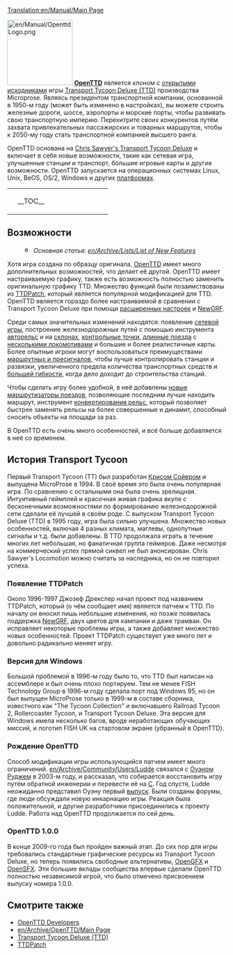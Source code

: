 [[Translation:en/Manual/Main Page]]
{{ru/Manual/Оглавление}}

[[File:en/Manual/OpenttdLogo.png|left|150px]] 
[http://www.openttd.org/ '''OpenTTD'''] является клоном с [http://ru.wikipedia.org/wiki/%D0%9F%D0%BE%D0%BB%D0%B8%D1%82%D0%B8%D0%BA%D0%B0_%D0%BE%D1%82%D0%BA%D1%80%D1%8B%D1%82%D0%BE%D0%B3%D0%BE_%D0%BA%D0%BE%D0%B4%D0%B0 открытыми исходниками] игры [http://ru.wikipedia.org/wiki/Transport_Tycoon Transport Tycoon Deluxe (TTD)] производства Microprose. Являясь президентом транспортной компании, основанной в 1950-м году (может быть изменено в настройках), вы можете строить железные дороги, шоссе, аэропорты и морские порты, чтобы развивать свою транспортную империю. Перехитрите своих конкурентов путём захвата привлекательных пассажирских и товарных маршрутов, чтобы к 2050-му году стать транспортной компанией высшего ранга.

OpenTTD основана на [http://www.chrissawyer.com/info.htm Chris Sawyer's Transport Tycoon Deluxe] и включает в себя новые возможности, такие как сетевая игра, улучшенные станции и транспорт, большие игровые карты и другие возможности. OpenTTD запускается на операционных системах Linux, Unix, BeOS, OS/2, Windows и других [[ru/Archive/Compilation and Ports/Операционная система|платформах]].

{| align="center"
|colspan=2 style="background:none; border:0px"|
|width=200 style="background:none; border:0px"| __TOC__
|style="background:none; border:0px"| [[File:ru/Manual/OpenTTDscreen.png|frame|center|[[ru/Manual/Интерфейс игры#soderzhimoe-glavnogo-okna|заставка OpenTTD]]]]
|}

==Возможности==
:[[File:en/Searchtool.png|16px]] ''Основная статья: [[en/Archive/Lists/List of New Features]]''

Хотя игра создана по образцу оригинала, [http://www.openttd.org/ OpenTTD] имеет много дополнительных возможностей, что делает её другой. OpenTTD имеет настраиваемую графику, также есть возможность полностью заменить оригинальную графику TTD. Множество функций были позаимствованы из [http://www.ttdpatch.net/ TTDPatch], который является популярной модификацией для TTD. OpenTTD является гораздо более настраиваемой в сравнении с Transport Tycoon Deluxe при помощи [[ru/Archive/Manual/Settings/Расширенные настройки|расширенных настроек]] и [[ru/Manual/NewGRF|NewGRF]].

Среди самых значительных изменений находятся: появление [[ru/Manual/Сетевая игра|cетевой игры]], построение железнодорожных путей с помощью инструмента [[ru/Archive/Manual/Авторельс|авторельс]] и на [[ru/Archive/Manual/Settings/Строить на склонах|склонах]], [[ru/Manual/Контрольные точки|контрольные точки]], [[en/Archive/Manual/Settings/Mammoth trains|длинные поезда]] с [[en/Archive/Manual/Multiheaded trains|несколькими локомотивами]] и большие и более реалистичные карты. Более опытные игроки могут воспользоваться преимуществами [[ru/Manual/Сигналы|маршрутных и пресигналов]], чтобы лучше контролировать станции и развязки, увеличенного предела количества транспортных средств и [[ru/Archive/Manual/Settings/Нестандартные станции|большей гибкости]], когда дело доходит до строительства станций.

Чтобы сделать игру более удобной, в неё добавлены [[en/Archive/Manual/Yet Another PBS Patch|новые маршрутизаторы поездов]], позволяющие последним лучше находить маршрут, инструмент [[ru/Manual/Реконструкция ж/д полотна|конвертирования рельс]], который позволяет быстрее заменять рельсы на более совершенные и динамит, способный сносить объекты на площади за раз.

В OpenTTD есть очень много особенностей, и всё больше добавляется в неё со временем.

==История Transport Tycoon==
Первый Transport Tycoon (TT) был разработан [http://www.chrissawyer.com/ Крисом Сойером] и выпущена MicroProse в 1994. В своё время это была очень популярная игра. По сравнению с остальными она была очень зрелищная. Интуитивный геймплей и красочная живая графика вкупе с бесконечными возможностями по формированию железнодорожной сети сделали её лучшей в своём роде. С выпуском Transport Tycoon Deluxe (TTD) в 1995 году, игра была сильно улучшена. Множество новых особенностей, включая 4 разных климата, маглевы, однопутные сигналы и т.д. были добавлены. В TTD продолжала играть в течение многих лет небольшая, но фанатичная группа геймеров. Даже несмотря на коммерческий успех прямой сиквел не был анонсирован. Chris Sawyer's Locomotion можно считать за наследника, но он не повторил успеха.

===Появление TTDPatch===
Около 1996-1997 Джозеф Дрекслер начал проект под названием TTDPatch, который (о чём сообщает имя) является патчем к TTD. По началу он вносил лишь небольшие изменения, но позже появилась поддержка [[ru/Manual/NewGRF|NewGRF]], двух цветов для кампании и даже трамваи. Он исправляет некоторые проблемы игры, а также добавляет множество новых особенностей. Проект TTDPatch существует уже много лет и довольно радикально меняет игру.

===Версия для Windows===
Большой проблемой в 1996-м году было то, что TTD был написан на ассемблере и был очень плохо портируем. Тем не менее FISH Technology Group в 1996-м году сделала порт под Windows 95, но он был выпущен MicroProse только в 1999-м в составе сборника, известного как "The Tycoon Collection" и включавшего Railroad Tycoon 2, Rollercoaster Tycoon, и Transport Tycoon Deluxe. Эта версия для Windows имела несколько багов, вроде неработающих обучающих миссий, и логотип FISH UK на стартовом экране (убранный в OpenTTD).

===Рождение OpenTTD===
Способ модификации игры использующийся патчем имеет много ограничений. [[en/Archive/Community/Users/Ludde]] связался с [http://www.tt-forums.net/ Оуэном Руджем] в 2003-м году, и рассказал, что собирается восстановить игру путём обратной инженерии и перевести её на [https://www.wikipedia.org/wiki/Ru:Си_(язык_программирования) C]. Год спустя, Ludde неожиданно представил Оуэну первый [https://www.wikipedia.org/wiki/Ru:Стадии_разработки_программного_обеспечения выпуск]. Были созданы форумы, где люди обсуждали новую инкарнацию игры. Реакция была положительной, и другие разработчики присоединились к проекту Ludde. Работа над OpenTTD продолжается по сей день.

===OpenTTD 1.0.0===
В конце 2009-го года был пройден важный этап. До сих пор для игры требовались стандартные графические ресурсы из Transport Tycoon Deluxe, но теперь появились свободные альтернативы, [[ru/Archive/Community/OpenGFX Прочти меня|OpenGFX]] и [[ru/Archive/Community/Замена звуковых эффектов|OpenSFX]]. Эти большие вклады сообщества впервые сделали OpenTTD полностью независимой игрой, что было отмечено присвоением выпуску номера 1.0.0.

==Смотрите также==
*[[en/Archive/Community/Developers|OpenTTD Developers]]
*[[en/Archive/OpenTTD/Main Page]]
*[http://ru.wikipedia.org/wiki/Transport_Tycoon Transport Tycoon Deluxe (TTD)]
*[http://www.ttdpatch.net/ TTDPatch]
